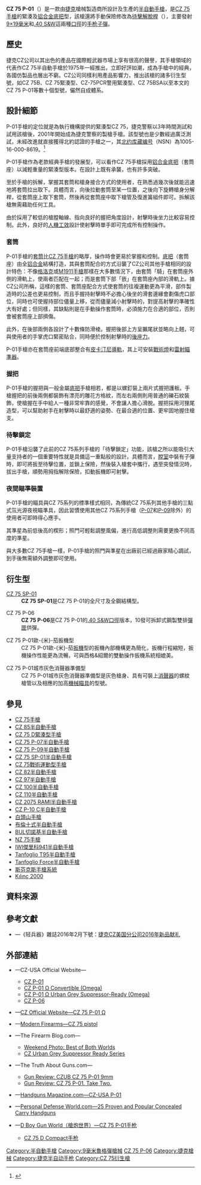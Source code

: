 {{refimprove|time=2016-10-22T03:13:36+00:00}}
{{noteTA
|G1=軍事
|G2=長度單位
|G3=Firearms
}}
{{Infobox Weapon
|name= CZ 75 P-01
|image= File:Czp01-001.jpg
|image_size= 300px
|caption= CZ 75 P-01和其彈匣
|origin= {{flagcountry|Czech Republic}}
|type= [[半自动手枪|半自动手枪]]
<!-- Type selection -->
|is_ranged= yes
|is_bladed= 
|is_explosive= 
|is_artillery= 
|is_vehicle= 
|is_missile= 
|is_UK= 
<!-- Service history -->
|service= 
|used_by= 捷克警察
|wars= 
<!-- Production history -->
|designer= {{tsl|en|Česká zbrojovka Uherský Brod|烏爾斯基·布羅德兵工廠}}（CZ-UB）
|design_date= 1999年
|manufacturer= 烏爾斯基·布羅德兵工廠（CZ-UB）
|unit_cost= <div class="NavFrame collapsed" style="color: black; background-color: #FFFFFF; margin: 0 auto; padding: 0 10px; text-align: left;"><div class="NavHead" style="background-color: #FFFFFF; margin: 0 auto; padding: 0 10px; font-weight:normal;">[[建議售價|MSRP]]：</div><div class="NavContent" style="background-color: #FFFFFF; margin: 0 auto; padding: 0 10px;">
* P-01：[[美元|$]]627.00
** 歐-{米}-茄扳機型：$627.00
** 城市灰色消聲器準備型：$653.00
* P-06（.40 S&W）：$680.00
</div>
</div>
|production_date= 2001年—
|number= 
|variants= 參見[[#衍生型|衍生型]]
<!-- General specifications -->
|spec_label= 
|weight= 空槍：770[[克|克]]（24.76[[盎司|盎司]]，1.7[[磅|磅]]）
|length= 184[[毫米|毫米]]（7.24[[英寸|英吋]]）
|part_length= 98.5毫米（3.88英吋）
|width= 35毫米（1.38英吋）
|height= 128毫米（5.04英吋）
|diameter= 
|crew= 
<!-- Ranged weapon specifications -->
|cartridge= [[9×19mm魯格彈|9×19毫米鲁格彈]]
|caliber= 9.02毫米（.355英吋）
|barrels= 1根，[[不鏽鋼|不鏽鋼]]製，標準[[膛線|膛線]]纏距為1：9.8，右旋，膛線採用[[膛線#錘鍛（Hammer_forge）|冷鍛法]]加工製成，無[[槍口|槍口]]裝置
|action= <div class="NavFrame collapsed" style="color: black; background-color: #FFFFFF; margin: 0 auto; padding: 0 10px; text-align: left;"><div class="NavHead" style="background-color: #FFFFFF; margin: 0 auto; padding: 0 10px; font-weight:normal;"></div><div class="NavContent" style="background-color: #FFFFFF; margin: 0 auto; padding: 0 10px;">
* [[後座作用|槍管短行程後座作用]]
* [[扳机#双动/单动式|單／雙動]]
</div>
</div>
|mode= {{Link-en|半自動槍械|Semi-automatic firearm|半自動}}
|rate= 
|velocity= 
|range= 50[[米_(单位)|公尺]]（54.68[[码|码]]，164.04[[英尺|英尺]]）
|max_range= 
|feed= 10、14發可拆卸式鋼製雙排[[彈匣|彈匣]]
|sights= [[機械瞄具|機械瞄具]]：金属缺口式[[照門|照門]]及片狀[[照準器|準星]]（三点式）
<!-- 火炮規格 -->
|breech= 
|recoil= 
|carriage= 
|elevation= 
|traverse= 
<!-- 刃器規格 --> 
|blade_type= 
|hilt_type= 
|sheath_type= 
|head_type= 
|haft_type= 
<!-- 爆炸物內填炸藥規格 --> 
|filling= 
|filling_weight= 
|detonation= 
|yield= 
<!-- 車輛/飛彈 規格 -->
|armour= 
|primary_armament= 
|secondary_arament= 
|engine= 
|engine_power= 
|transmission= 
|payload_capacity= 
|fuel_capacity= 
|pw_ratio= 
|suspension= 
|clearance= 
|vehicle_range= 
|speed= 
|guidance= 
|steering= 
<!-- missiles only -->
|wingspan= 
|propellant= 
|ceiling= 
|altitude= 
|depth= 
|boost= 
|accuracy= 
|launch_platform= 
|transport= 
}}

'''CZ 75 P-01'''（{{Lang-en|CZ 75 P-01}}）是一款由[[捷克|捷克]]槍械製造商{{tsl|en|Česká zbrojovka Uherský Brod|烏爾斯基·布羅德兵工廠}}所設計及生產的[[半自動手槍|半自動手槍]]，是[[CZ_75手槍|CZ 75手槍]]的緊湊及[[铝合金|铝合金]][[机匣|底把]]型，該槍還將手動保險修改為[[待擊解脫桿|待擊解脫桿]]（{{Lang-en|Decocking lever}}），主要發射[[9×19mm魯格彈|9×19毫米]]和[[.40_S&W|.40 S&W]]這兩種[[口徑|口徑]]的[[手枪|手枪]][[子彈|子彈]]。

== 歷史 ==
捷克CZ公司以其出色的產品在國際輕武器市場上享有很高的聲譽，其手槍領域的代表作CZ 75半自動手槍於1975年一經推出，立即好評如潮，成為手槍中的經典，各國仿製品也層出不窮。CZ公司同樣利用產品影響力，推出該槍的諸多衍生型號，如CZ 75B、CZ 75緊湊型、CZ-75PCR警用緊湊型、CZ 75BSA以至本文的CZ 75 P-01等數十個型號，儼然自成體系。

== 設計細節 ==
P-01手槍的定位就是為執行機構提供的緊湊型CZ 75，捷克警察以3年時間測試和試用該槍後，2001年開始成為捷克警察的製槍手槍。該型號也是少數經過廣泛測試，未經改進就直接獲得北約認證的手槍之一，其[[北约库藏编号|北约库藏编号]]（NSN）為1005-16-000-8619。<ref>{{cite press release|url=http://www.cz-usa.com/media_releases.php?m=4&msgid=37|title=CZUSA CZ P-01 gets NATO approval|date=2003-02-01|archiveurl=https://web.archive.org/web/20090217201915/http://www.cz-usa.com/media_releases.php?m=4&msgid=37|archivedate=2009-02-17|access-date=2016-10-22|dead-url=no}}</ref>

P-01手槍作為老款經典手槍的發展型，可以看作CZ 75手槍採用[[铝合金|铝合金]][[机匣|底把]]（套筒座）以減輕重量的緊湊型版本。在設計上既有承襲，也有許多突破。

至於手槍的拆解，掌握其套筒和槍身接合方式的使用者，在熟悉過幾次後就能迅速地將套筒拉出取下。具體而言，向後拉動套筒至某一位置，之後向下旋轉槍身分解桿，從套筒座上取下套筒，然後再從套筒座中取下槍管及復進簧組件即可。拆解該槍無需藉助任何工具。

由於採用了較低的槍膛軸線、指向良好的握把角度設計，射擊時後坐力比較容易控制。此外，良好的[[人因工程学|人機工效]]設計使射擊時單手即可完成所有控制操作。

=== 套筒 ===
P-01手槍的[[手槍套筒|套筒]]比[[CZ_75手槍|CZ 75手槍]]的略厚，操作時會更易於掌握和控制。[[机匣|底把]]（套筒座）由全[[铝合金|铝合金]]結構打造，其與套筒配合的方式沿襲了CZ公司其他手槍相同的設計特色：不像[[格洛克|格洛克]]或[[M1911手槍|M1911手槍]]那樣在大多數情況下，由套筒「騎」在套筒座外側的滑軌上，使兩者匹配在一起；而是套筒下部「嵌」在套筒座內部的滑軌上。據CZ公司所稱，這樣的套筒、套筒座配合方式使套筒的往複運動更為平滑，部件製造時的公差也更易控制，而且手握持射擊時不必擔心後坐的滑套邊緣會劃傷虎口部位，同時也可使握持部位儘量上移，從而儘量減小射擊時的{{Link-en|槍口上揚|Muzzle rise}}，對提高射擊的準確性大有好處；但同樣，其缺點則是在手動操作套筒時，必須施力在合適的部位，否則會被套筒座上部擠傷。

此外，在後部兩側各設計了十數條防滑棱。握把後部上方呈獺尾狀並略向上翹，可與使用者的手掌虎口緊密貼合，同時便於控制射擊時的[[後座力|後座力]]。

P-01手槍亦在套筒座前端底部整合有[[皮卡汀尼導軌|皮卡汀尼導軌]]，其上可安裝[[戰術燈|戰術燈]]和[[雷射瞄準器|雷射瞄準器]]。

=== 握把 ===
P-01手槍的握把與一般金屬[[机匣|底把]]手槍相若，都是以螺釘裝上兩片式握把護板。手槍握把的前後兩側都裝飾有漂亮的雕花方格紋，而左右兩側則用普通的礫石{{Link-en|塗料光澤|Paint sheen|啞光}}紋裝飾，使槍握在手中給人一種非常牢靠的感覺，不會讓人擔心滑脫。握把採用河狸尾造型，可以幫助射手在射擊時以最舒適的姿勢、在最合適的位置、更牢固地握住槍支。

=== 待擊鎖定 ===
P-01手槍沿襲了此前的CZ 75系列手槍的「待擊鎖定」功能，該槍之所以能吸引大量支持者的一個重要特性就是具備這一重點般的設計。具體而言，[[膛室|膛室]]中裝有子彈時，即可將{{Link-en|擊錘|Hammer (firearms)}}扳至待擊位置，並鎖上保險，然後裝入槍套中攜行，遇至突發情況時，拔出手槍，順勢用拇指解除保險，扣動扳機即可射擊。

=== 夜間瞄準裝置 ===
P-01手槍的瞄具與CZ 75系列的標準樣式相同，為傳統CZ 75系列其他手槍的三點式氚光源夜視瞄準具，因此習慣使用其他CZ 75系列手槍（[[CZ_75_P-07半自動手槍|P-07]]和[[CZ_75_P-09半自動手槍|P-09]]除外）的使用者可即時得心應手。

其準星為前低後高的楔形；照門可輕鬆調整風偏，進行高低調整則需要更換不同高度的準星。

與大多數CZ 75手槍一樣，P-01手槍的照門與準星在出廠前已經過廠家精心調試，到手後無需額外調整即可使用。

== 衍生型 ==
; [[CZ_75_SP-01半自動手槍|CZ 75 SP-01]]
: '''CZ 75 SP-01'''是CZ 75 P-01的全尺寸及全鋼結構型。

; CZ 75 P-06
: '''CZ 75 P-06'''是CZ 75 P-01的[[.40_S&W|.40 S&W]][[口徑|口徑]]版本，10發可拆卸式鋼製雙排[[彈匣|彈匣]]供彈。

; CZ 75 P-01歐-{米}-茄扳機型
: CZ 75 P-01歐-{米}-茄[[扳機|扳機]]型的扳機內部機構更為簡化，扳機行程縮短，扳機操作性能更為流暢，可與西格&紹爾的雙動操作扳機系統相媲美。

; CZ 75 P-01城市灰色消聲器準備型
: CZ 75 P-01城市灰色消聲器準備型是灰色槍身、具有可裝上[[抑制器|消聲器]]的螺紋槍管以及相應的加高[[機械瞄具|機械瞄具]]的型號。

== 參見 ==
{{refbegin|2}}
* [[CZ_75手槍|CZ 75手槍]]
* [[CZ_85半自動手槍|CZ 85半自動手槍]]
* [[CZ_75_D緊湊型手槍|CZ 75 D緊湊型手槍]]
* [[CZ_75_P-07半自動手槍|CZ 75 P-07半自動手槍]]
* [[CZ_75_P-09半自動手槍|CZ 75 P-09半自動手槍]]
* [[CZ_75_SP-01半自動手槍|CZ 75 SP-01半自動手槍]]
* [[CZ_75戰術運動型手槍|CZ 75戰術運動型手槍]]
* [[CZ_82半自動手槍|CZ 82半自動手槍]]
* [[CZ_97半自動手槍|CZ 97半自動手槍]]
* [[CZ_100半自動手槍|CZ 100半自動手槍]]
* [[CZ_110半自動手槍|CZ 110半自動手槍]]
* [[CZ_2075_RAMI半自動手槍|CZ 2075 RAMI半自動手槍]]
* [[CZ_P-10_C半自動手槍|CZ P-10 C半自動手槍]]
* [[白頭山手槍|白頭山手槍]]
* [[布倫十式半自動手槍|布倫十式半自動手槍]]
* [[BUL切諾基半自動手槍|BUL切諾基半自動手槍]]
* [[NZ_75手槍|NZ 75手槍]]
* [[IWI傑里科941半自動手槍|IWI傑里科941半自動手槍]]
* [[Tanfoglio_T95半自動手槍|Tanfoglio T95半自動手槍]]
* [[Tanfoglio_Force半自動手槍|Tanfoglio Force半自動手槍]]
* [[斯芬克斯手槍系統|斯芬克斯手槍系統]]
* [[Kılınç_2000半自動手槍|Kılınç 2000]]
{{refend}}

== 資料來源 ==
{{Reflist}}

== 參考文獻 ==
* {{zh-hans icon}}—《轻兵器》雜誌2016年2月下號：[https://web.archive.org/web/20160306054430/http://www.xzbu.com/8/view-7208421.htm 捷克CZ美国分公司2016年新品献礼]

== 外部連結 ==
{{refbegin|2}}
* {{en icon}}—CZ-USA Official Website—
** [http://cz-usa.com/product/cz-p-01-9mm-black-alloy-14-rd-mags/ CZ P-01]{{Wayback|url=http://cz-usa.com/product/cz-p-01-9mm-black-alloy-14-rd-mags/ |date=20161014200143 }}
** [http://cz-usa.com/product/cz-p-01-%cf%89-convertible-omega/ CZ P-01 Ω Convertible (Omega)]{{Wayback|url=http://cz-usa.com/product/cz-p-01-%cf%89-convertible-omega/ |date=20161021155307 }}
** [http://cz-usa.com/product/cz-p-01-%cf%89-urban-grey-suppressor-ready-omega/ CZ P-01 Ω Urban Grey Suppressor-Ready (Omega)]{{Wayback|url=http://cz-usa.com/product/cz-p-01-%cf%89-urban-grey-suppressor-ready-omega/ |date=20161019100043 }}
** [http://cz-usa.com/product/cz-p-06-40-cal-black-alloy-10-rd-mags/ CZ P-06]{{Wayback|url=http://cz-usa.com/product/cz-p-06-40-cal-black-alloy-10-rd-mags/ |date=20161105163928 }}
* {{en icon}}—[https://web.archive.org/web/20161012094726/http://www.czub.cz/en/cz-75-p-01.html CZ Official Website—CZ 75 P-01 Ω]
* {{en icon}}—[http://world.guns.ru/handguns/hg/chex/cz-75-e.html Modern Firearms—CZ 75 pistol]{{Wayback|url=http://world.guns.ru/handguns/hg/chex/cz-75-e.html |date=20150430055601 }}
* {{en icon}}—The Firearm Blog.com—
** [http://www.thefirearmblog.com/blog/2014/12/13/weekend-photo-best-worlds/ Weekend Photo: Best of Both Worlds]{{Wayback|url=http://www.thefirearmblog.com/blog/2014/12/13/weekend-photo-best-worlds/ |date=20160312232552 }}
** [http://www.thefirearmblog.com/blog/2016/02/23/cz-urban-grey-suppressor-ready-series/ CZ Urban Grey Suppressor Ready Series]{{Wayback|url=http://www.thefirearmblog.com/blog/2016/02/23/cz-urban-grey-suppressor-ready-series/ |date=20161018004217 }}
* {{en icon}}—The Truth About Guns.com—
** [http://www.thetruthaboutguns.com/2010/05/don-gammill-jr/gun-review-czub-cz-75-p-01-9mm/ Gun Review: CZUB CZ 75 P-01 9mm]{{Wayback|url=http://www.thetruthaboutguns.com/2010/05/don-gammill-jr/gun-review-czub-cz-75-p-01-9mm/ |date=20170124211539 }}
** [http://www.thetruthaboutguns.com/2012/06/gl-kohler/gun-review-cz-75-p-01/ Gun Review: CZ 75 P-01. Take Two.]{{Wayback|url=http://www.thetruthaboutguns.com/2012/06/gl-kohler/gun-review-cz-75-p-01/ |date=20161224235214 }}
* {{en icon}}—[http://www.handgunsmag.com/reviews/featured_handguns_hg_czusa_200803/ Handguns Magazine.com—CZ-USA P-01]{{Wayback|url=http://www.handgunsmag.com/reviews/featured_handguns_hg_czusa_200803/ |date=20190924193916 }}
* {{en icon}}—[http://www.personaldefenseworld.com/2016/05/25-proven-and-popular-concealed-carry-handguns/#cz-p-01-omega-convertible Personal Defense World.com—25 Proven and Popular Concealed Carry Handguns]{{Wayback|url=http://www.personaldefenseworld.com/2016/05/25-proven-and-popular-concealed-carry-handguns/#cz-p-01-omega-convertible |date=20161025100111 }}
* {{zh-hans icon}}—[http://pewpewpew.work/czech/cz75/cz75p01.htm D Boy Gun World（槍炮世界）—CZ 75 P-01手枪]{{Wayback|url=http://pewpewpew.work/czech/cz75/cz75p01.htm |date=20200125082210 }}
** [http://pewpewpew.work/czech/cz75/cz75dc.htm CZ 75 D Compact手枪]{{Wayback|url=http://pewpewpew.work/czech/cz75/cz75dc.htm |date=20200222011709 }}
{{refend}}

{{捷克兵工廠槍械}}

[[Category:半自動手槍|Category:半自動手槍]]
[[Category:9毫米魯格彈槍械|Category:9毫米魯格彈槍械]]
[[Category:.40_S&W口徑槍械|CZ 75 P-06]]
[[Category:捷克槍械|Category:捷克槍械]]
[[Category:捷克半自动手枪|Category:捷克半自动手枪]]
[[Category:CZ_75衍生槍|Category:CZ 75衍生槍]]